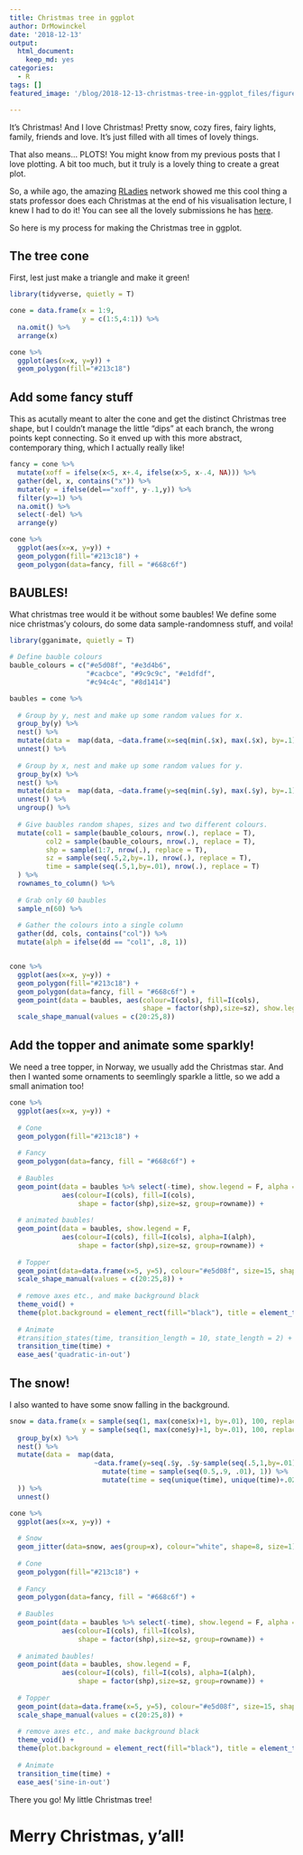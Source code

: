 ```yaml
---
title: Christmas tree in ggplot
author: DrMowinckel
date: '2018-12-13'
output:
  html_document:
    keep_md: yes
categories:
  - R
tags: []
featured_image: '/blog/2018-12-13-christmas-tree-in-ggplot_files/figure-html/featured-1.gif' 

---
```


It's Christmas! And I love Christmas! Pretty snow, cozy fires, fairy lights, family, friends and love. It's just filled with all times of lovely things. 

That also means... PLOTS! You might know from my previous posts that I love plotting. A bit too much, but it truly is a lovely thing to create a great plot. 

So, a while ago, the amazing [RLadies](rladies.org) network showed me this cool thing a stats professor does each Christmas at the end of his visualisation lecture, I knew I had to do it! You can see all the lovely submissions he has [here](http://smarterpoland.pl/index.php/2017/12/christmas-trees/).

So here is my process for making the Christmas tree in ggplot.

## The tree cone
First, lest just make a triangle and make it green!
```r
library(tidyverse, quietly = T)

cone = data.frame(x = 1:9,
                  y = c(1:5,4:1)) %>% 
  na.omit() %>% 
  arrange(x)

cone %>% 
  ggplot(aes(x=x, y=y)) +
  geom_polygon(fill="#213c18")
```

## Add some fancy stuff
This as acutally meant to alter the cone and get the distinct Christmas tree shape, but I couldn't manage the little "dips" at each branch, the wrong points kept connecting. 
So it enved up with this more abstract, contemporary thing, which I actually really like!
```r
fancy = cone %>% 
  mutate(xoff = ifelse(x<5, x+.4, ifelse(x>5, x-.4, NA))) %>% 
  gather(del, x, contains("x")) %>% 
  mutate(y = ifelse(del=="xoff", y-.1,y)) %>% 
  filter(y>=1) %>% 
  na.omit() %>% 
  select(-del) %>% 
  arrange(y)

cone %>% 
  ggplot(aes(x=x, y=y)) +
  geom_polygon(fill="#213c18") +
  geom_polygon(data=fancy, fill = "#668c6f")
```

## BAUBLES!
What christmas tree would it be without some baubles!
We define some nice christmas'y colours, do some data sample-randomness stuff, and voila!
```r
library(gganimate, quietly = T)

# Define bauble colours
bauble_colours = c("#e5d08f", "#e3d4b6",
                   "#cacbce", "#9c9c9c", "#e1dfdf",
                   "#c94c4c", "#8d1414")

baubles = cone %>% 
  
  # Group by y, nest and make up some random values for x.
  group_by(y) %>% 
  nest() %>% 
  mutate(data =  map(data, ~data.frame(x=seq(min(.$x), max(.$x), by=.1)))) %>% 
  unnest() %>% 
  
  # Group by x, nest and make up some random values for y.
  group_by(x) %>% 
  nest() %>% 
  mutate(data =  map(data, ~data.frame(y=seq(min(.$y), max(.$y), by=.1)))) %>% 
  unnest() %>% 
  ungroup() %>% 
  
  # Give baubles random shapes, sizes and two different colours.
  mutate(col1 = sample(bauble_colours, nrow(.), replace = T),
         col2 = sample(bauble_colours, nrow(.), replace = T),
         shp = sample(1:7, nrow(.), replace = T),
         sz = sample(seq(.5,2,by=.1), nrow(.), replace = T),
         time = sample(seq(.5,1,by=.01), nrow(.), replace = T)
  ) %>%
  rownames_to_column() %>% 
  
  # Grab only 60 baubles
  sample_n(60) %>% 
  
  # Gather the colours into a single column
  gather(dd, cols, contains("col")) %>% 
  mutate(alph = ifelse(dd == "col1", .8, 1))


cone %>% 
  ggplot(aes(x=x, y=y)) +
  geom_polygon(fill="#213c18") +
  geom_polygon(data=fancy, fill = "#668c6f") +
  geom_point(data = baubles, aes(colour=I(cols), fill=I(cols), 
                                 shape = factor(shp),size=sz), show.legend = F) + 
  scale_shape_manual(values = c(20:25,8))
```

## Add the topper and animate some sparkly!
We need a tree topper, in Norway, we usually add the Christmas star.
And then I wanted some ornaments to seemlingly sparkle a little, so we add a small animation too!
```r

cone %>% 
  ggplot(aes(x=x, y=y)) +
  
  # Cone
  geom_polygon(fill="#213c18") +
  
  # Fancy
  geom_polygon(data=fancy, fill = "#668c6f") +
  
  # Baubles
  geom_point(data = baubles %>% select(-time), show.legend = F, alpha = .7,
             aes(colour=I(cols), fill=I(cols),
                 shape = factor(shp),size=sz, group=rowname)) +
  
  # animated baubles!
  geom_point(data = baubles, show.legend = F,
             aes(colour=I(cols), fill=I(cols), alpha=I(alph),
                 shape = factor(shp),size=sz, group=rowname)) + 
  
  # Topper
  geom_point(data=data.frame(x=5, y=5), colour="#e5d08f", size=15, shape=8) +
  scale_shape_manual(values = c(20:25,8)) +
  
  # remove axes etc., and make background black
  theme_void() + 
  theme(plot.background = element_rect(fill="black"), title = element_text(colour="white")) +
  
  # Animate
  #transition_states(time, transition_length = 10, state_length = 2) + 
  transition_time(time) + 
  ease_aes('quadratic-in-out') 

```


## The snow!
I also wanted to have some snow falling in the background. 

```r
snow = data.frame(x = sample(seq(1, max(cone$x)+1, by=.01), 100, replace = F),
                  y = sample(seq(1, max(cone$y)+1, by=.01), 100, replace = F)) %>% 
  group_by(x) %>% 
  nest() %>% 
  mutate(data =  map(data, 
                     ~data.frame(y=seq(.$y, .$y-sample(seq(.5,1,by=.01),1), length.out = 100)) %>% 
                       mutate(time = sample(seq(0.5,.9, .01), 1)) %>% 
                       mutate(time = seq(unique(time), unique(time)+.02, length.out = nrow(.)))
  )) %>% 
  unnest() 

cone %>% 
  ggplot(aes(x=x, y=y)) +
  
  # Snow
  geom_jitter(data=snow, aes(group=x), colour="white", shape=8, size=1) +
  
  # Cone
  geom_polygon(fill="#213c18") +
  
  # Fancy
  geom_polygon(data=fancy, fill = "#668c6f") +
  
  # Baubles
  geom_point(data = baubles %>% select(-time), show.legend = F, alpha = .7,
             aes(colour=I(cols), fill=I(cols),
                 shape = factor(shp),size=sz, group=rowname)) +
  
  # animated baubles!
  geom_point(data = baubles, show.legend = F,
             aes(colour=I(cols), fill=I(cols), alpha=I(alph),
                 shape = factor(shp),size=sz, group=rowname)) +
  
  # Topper
  geom_point(data=data.frame(x=5, y=5), colour="#e5d08f", size=15, shape=8) +
  scale_shape_manual(values = c(20:25,8)) +
  
  # remove axes etc., and make background black
  theme_void() + 
  theme(plot.background = element_rect(fill="black"), title = element_text(colour="white")) +
  
  # Animate
  transition_time(time) + 
  ease_aes('sine-in-out') 

```

There you go! My little Christmas tree!

# Merry Christmas, y'all!

